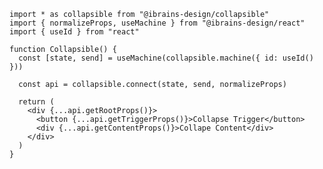 ```tsx
import * as collapsible from "@ibrains-design/collapsible"
import { normalizeProps, useMachine } from "@ibrains-design/react"
import { useId } from "react"

function Collapsible() {
  const [state, send] = useMachine(collapsible.machine({ id: useId() }))

  const api = collapsible.connect(state, send, normalizeProps)

  return (
    <div {...api.getRootProps()}>
      <button {...api.getTriggerProps()}>Collapse Trigger</button>
      <div {...api.getContentProps()}>Collape Content</div>
    </div>
  )
}
```

